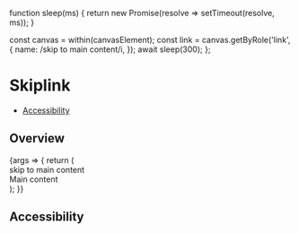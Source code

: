 
function sleep(ms) {
  return new Promise(resolve => setTimeout(resolve, ms));
}

  const canvas = within(canvasElement);
  const link = canvas.getByRole('link', {
    name: /skip to main content/i,
  });
  await sleep(300);
};

<Meta title="Components/SkipLink" component={SkipLink} />

# Skiplink

- [Accessibility](#accessibility)

## Overview

<Canvas>
  <Story name="default" play={play}>
    {args => {
      return (
        <div>
          <SkipLink id="main">skip to main content</SkipLink>
          <main id="main" tabindex="-1">
            Main content
          </main>
        </div>
      );
    }}
  </Story>
</Canvas>

## Accessibility

<SkipLinkA11y />
